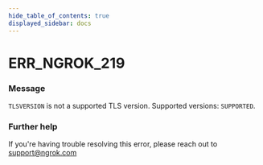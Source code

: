 ```yaml
---
hide_table_of_contents: true
displayed_sidebar: docs
---
```



# ERR_NGROK_219

### Message

`TLSVERSION` is not a supported TLS version. Supported versions: `SUPPORTED`.

### Further help

If you're having trouble resolving this error, please reach out to [support@ngrok.com](mailto:support@ngrok.com?subject=Help%20with%20ERR_NGROK_219)

<ErrorDetails error="err_ngrok_219" />
